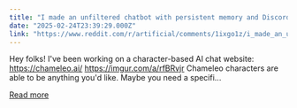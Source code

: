 ```yaml
---
title: "I made an unfiltered chatbot with persistent memory and Discord integration - wanna test?"
date: "2025-02-24T23:39:29.000Z"
link: "https://www.reddit.com/r/artificial/comments/1ixgo1z/i_made_an_unfiltered_chatbot_with_persistent/"
---
```


Hey folks!
 I've been working on a character-based AI chat website: https://chameleo.ai/ 
 https://imgur.com/a/rfBRvjr
 Chameleo characters are able to be anything you'd like. Maybe you need a specifi...

[Read more](https://www.reddit.com/r/artificial/comments/1ixgo1z/i_made_an_unfiltered_chatbot_with_persistent/)

